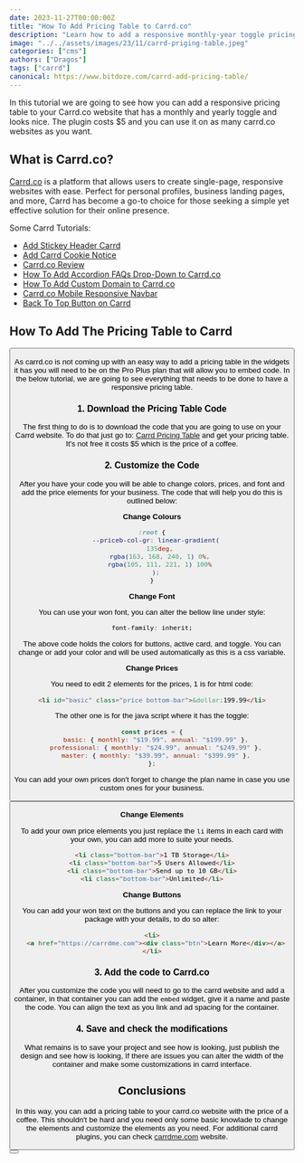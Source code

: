 ```yaml
---
date: 2023-11-27T00:00:00Z
title: "How To Add Pricing Table to Carrd.co"
description: "Learn how to add a responsive monthly-year toggle pricing table to Carrd.co"
image: "../../assets/images/23/11/carrd-priging-table.jpeg"
categories: ["cms"]
authors: ["Dragos"]
tags: ["carrd"]
canonical: https://www.bitdoze.com/carrd-add-pricing-table/
---
```



In this tutorial we are going to see how you can add a responsive pricing table to your Carrd.co website that has a monthly and yearly toggle and looks nice. The plugin costs $5 and you can use it on as many carrd.co websites as you want.

## What is Carrd.co?

[Carrd.co](https://try.carrd.co/bitdoze) is a platform that allows users to create single-page, responsive websites with ease. Perfect for personal profiles, business landing pages, and more, Carrd has become a go-to choice for those seeking a simple yet effective solution for their online presence.

Some Carrd Tutorials:

- [Add Stickey Header Carrd](https://www.bitdoze.com/add-stickey-header-carrd/)
- [Add Carrd Cookie Notice](https://www.bitdoze.com/add-cookie-notice-carrd/)
- [Carrd.co Review](https://www.bitdoze.com/carrd-review/)
- [How To Add Accordion FAQs Drop-Down to Carrd.co](https://www.bitdoze.com/add-accordion-carrd/)
- [How To Add Custom Domain to Carrd.co](https://www.bitdoze.com/carrd-add-domain/)
- [Carrd.co Mobile Responsive Navbar](https://www.bitdoze.com/carrd-mobile-navbar/)
- [Back To Top Button on Carrd](https://www.bitdoze.com/carrd-back-to-top-button/)

## How To Add The Pricing Table to Carrd

<YouTubeEmbed
  url="https://www.youtube.com/embed/Q3UpuDDs0AY"
  label="How To Add Pricing Table to Carrd.co"
/>

<Button link="https://carrdme.com/" text="Carrd Plugins and Themes" />

As carrd.co is not coming up with an easy way to add a pricing table in the widgets it has you will need to be on the Pro Plus plan that will allow you to embed code. In the below tutorial, we are going to see everything that needs to be done to have a responsive pricing table.

### 1. Download the Pricing Table Code

The first thing to do is to download the code that you are going to use on your Carrd website. To do that just go to: [Carrd Pricing Table](https://webdoze.net/buy/carrd-co-pricing-table/) and get your pricing table. It's not free it costs $5 which is the price of a coffee.

### 2. Customize the Code

After you have your code you will be able to change colors, prices, and font and add the price elements for your business. The code that will help you do this is outlined below:

**Change Colours**

```css
:root {
  --priceb-col-gr: linear-gradient(
    135deg,
    rgba(163, 168, 240, 1) 0%,
    rgba(105, 111, 221, 1) 100%
  );
}
```

**Change Font**

You can use your won font, you can alter the bellow line under style:

```css
font-family: inherit;
```

The above code holds the colors for buttons, active card, and toggle. You can change or add your color and will be used automatically as this is a css variable.

**Change Prices**

You need to edit 2 elements for the prices, 1 is for html code:

```html
<li id="basic" class="price bottom-bar">&dollar;199.99</li>
```

The other one is for the java script where it has the toggle:

```js
const prices = {
  basic: { monthly: "$19.99", annual: "$199.99" },
  professional: { monthly: "$24.99", annual: "$249.99" },
  master: { monthly: "$39.99", annual: "$399.99" },
};
```

You can add your own prices don't forget to change the plan name in case you use custom ones for your business.

<Button link="https://try.carrd.co/bitdoze" text="Carrd.co" />

**Change Elements**

To add your own price elements you just replace the `li` items in each card with your own, you can add more to suite your needs.

```html
<li class="bottom-bar">1 TB Storage</li>
<li class="bottom-bar">5 Users Allowed</li>
<li class="bottom-bar">Send up to 10 GB</li>
<li class="bottom-bar">Unlimited</li>
```

**Change Buttons**

You can add your won text on the buttons and you can replace the link to your package with your details, to do so alter:

```html
<li>
  <a href="https://carrdme.com"><div class="btn">Learn More</div></a>
</li>
```

### 3. Add the code to Carrd.co

After you customize the code you will need to go to the carrd website and add a container, in that container you can add the `embed` widget, give it a name and paste the code. You can align the text as you link and ad spacing for the container.

### 4. Save and check the modifications

What remains is to save your project and see how is looking, just publish the design and see how is looking, If there are issues you can alter the width of the container and make some customizations in carrd interface.

## Conclusions

In this way, you can add a pricing table to your carrd.co website with the price of a coffee. This shouldn't be hard and you need only some basic knowlade to change the elements and customize the elements as you need. For additional carrd plugins, you can check [carrdme.com](https://carrdme.com/) website.

<Button link="https://carrdme.com/" text="Carrd Plugins and Themes" />
